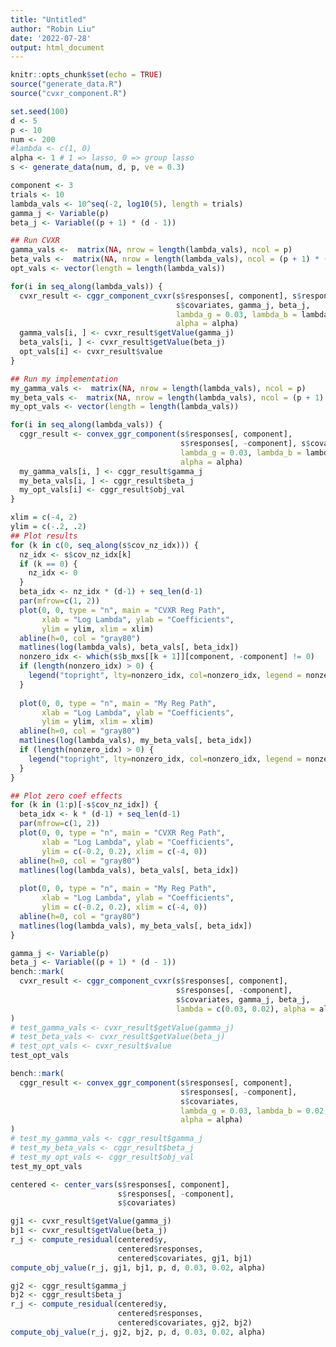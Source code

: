 ```yaml
---
title: "Untitled"
author: "Robin Liu"
date: '2022-07-28'
output: html_document
---
```


```r
knitr::opts_chunk$set(echo = TRUE)
source("generate_data.R")
source("cvxr_component.R")
```

```r
set.seed(100)
d <- 5
p <- 10
num <- 200
#lambda <- c(1, 0)
alpha <- 1 # 1 => lasso, 0 => group lasso
s <- generate_data(num, d, p, ve = 0.3)
```

```r
component <- 3
trials <- 10
lambda_vals <- 10^seq(-2, log10(5), length = trials)
gamma_j <- Variable(p)
beta_j <- Variable((p + 1) * (d - 1))

## Run CVXR
gamma_vals <-  matrix(NA, nrow = length(lambda_vals), ncol = p)
beta_vals <-  matrix(NA, nrow = length(lambda_vals), ncol = (p + 1) * (d - 1))
opt_vals <- vector(length = length(lambda_vals))

for(i in seq_along(lambda_vals)) {
  cvxr_result <- cggr_component_cvxr(s$responses[, component], s$responses[, -component],
                                     s$covariates, gamma_j, beta_j,
                                     lambda_g = 0.03, lambda_b = lambda_vals[i],
                                     alpha = alpha)
  gamma_vals[i, ] <- cvxr_result$getValue(gamma_j)
  beta_vals[i, ] <- cvxr_result$getValue(beta_j)
  opt_vals[i] <- cvxr_result$value
}
```


```r
## Run my implementation
my_gamma_vals <-  matrix(NA, nrow = length(lambda_vals), ncol = p)
my_beta_vals <-  matrix(NA, nrow = length(lambda_vals), ncol = (p + 1) * (d - 1))
my_opt_vals <- vector(length = length(lambda_vals))

for(i in seq_along(lambda_vals)) {
  cggr_result <- convex_ggr_component(s$responses[, component],
                                      s$responses[, -component], s$covariates,
                                      lambda_g = 0.03, lambda_b = lambda_vals[i],
                                      alpha = alpha)
  my_gamma_vals[i, ] <- cggr_result$gamma_j
  my_beta_vals[i, ] <- cggr_result$beta_j
  my_opt_vals[i] <- cggr_result$obj_val
}
```


```r
xlim = c(-4, 2)
ylim = c(-.2, .2)
## Plot results
for (k in c(0, seq_along(s$cov_nz_idx))) {
  nz_idx <- s$cov_nz_idx[k]
  if (k == 0) {
    nz_idx <- 0
  }
  beta_idx <- nz_idx * (d-1) + seq_len(d-1)
  par(mfrow=c(1, 2))
  plot(0, 0, type = "n", main = "CVXR Reg Path",
       xlab = "Log Lambda", ylab = "Coefficients",
       ylim = ylim, xlim = xlim)
  abline(h=0, col = "gray80")
  matlines(log(lambda_vals), beta_vals[, beta_idx])
  nonzero_idx <- which(s$b_mxs[[k + 1]][component, -component] != 0)
  if (length(nonzero_idx) > 0) {
    legend("topright", lty=nonzero_idx, col=nonzero_idx, legend = nonzero_idx)
  }
  
  plot(0, 0, type = "n", main = "My Reg Path",
       xlab = "Log Lambda", ylab = "Coefficients",
       ylim = ylim, xlim = xlim)
  abline(h=0, col = "gray80")
  matlines(log(lambda_vals), my_beta_vals[, beta_idx])
  if (length(nonzero_idx) > 0) {
    legend("topright", lty=nonzero_idx, col=nonzero_idx, legend = nonzero_idx)
  }
}
```

```r
## Plot zero coef effects
for (k in (1:p)[-s$cov_nz_idx]) {
  beta_idx <- k * (d-1) + seq_len(d-1)
  par(mfrow=c(1, 2))
  plot(0, 0, type = "n", main = "CVXR Reg Path",
       xlab = "Log Lambda", ylab = "Coefficients",
       ylim = c(-0.2, 0.2), xlim = c(-4, 0))
  abline(h=0, col = "gray80")
  matlines(log(lambda_vals), beta_vals[, beta_idx])
  
  plot(0, 0, type = "n", main = "My Reg Path",
       xlab = "Log Lambda", ylab = "Coefficients",
       ylim = c(-0.2, 0.2), xlim = c(-4, 0))
  abline(h=0, col = "gray80")
  matlines(log(lambda_vals), my_beta_vals[, beta_idx])
}
```


```r
gamma_j <- Variable(p)
beta_j <- Variable((p + 1) * (d - 1))
bench::mark(
  cvxr_result <- cggr_component_cvxr(s$responses[, component],
                                     s$responses[, -component],
                                     s$covariates, gamma_j, beta_j,
                                     lambda = c(0.03, 0.02), alpha = alpha)
)
# test_gamma_vals <- cvxr_result$getValue(gamma_j)
# test_beta_vals <- cvxr_result$getValue(beta_j)
# test_opt_vals <- cvxr_result$value
test_opt_vals
```

```r
bench::mark(
  cggr_result <- convex_ggr_component(s$responses[, component],
                                      s$responses[, -component],
                                      s$covariates,
                                      lambda_g = 0.03, lambda_b = 0.02,
                                      alpha = alpha)
)
# test_my_gamma_vals <- cggr_result$gamma_j
# test_my_beta_vals <- cggr_result$beta_j
# test_my_opt_vals <- cggr_result$obj_val
test_my_opt_vals
```

```r
centered <- center_vars(s$responses[, component],
                        s$responses[, -component],
                        s$covariates)
```


```r
gj1 <- cvxr_result$getValue(gamma_j)
bj1 <- cvxr_result$getValue(beta_j)
r_j <- compute_residual(centered$y,
                        centered$responses,
                        centered$covariates, gj1, bj1)
compute_obj_value(r_j, gj1, bj1, p, d, 0.03, 0.02, alpha)
```

```r
gj2 <- cggr_result$gamma_j
bj2 <- cggr_result$beta_j
r_j <- compute_residual(centered$y,
                        centered$responses,
                        centered$covariates, gj2, bj2)
compute_obj_value(r_j, gj2, bj2, p, d, 0.03, 0.02, alpha)
```
